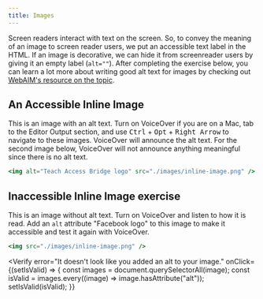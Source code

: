 ```yaml
---
title: Images
---
```



Screen readers interact with text on the screen. So, to convey the meaning of an image to screen reader users, we put an accessible text label in the HTML. If an image is decorative, we can hide it from screenreader users by giving it an empty label (`alt=""`). After completing the exercise below, you can learn a lot more about writing good alt text for images by checking out [WebAIM's resource on the topic](http://webaim.org/techniques/alttext/).

## An Accessible Inline Image

This is an image with an alt text. Turn on VoiceOver if you are on a Mac, tab to the Editor Output section, and use <kbd>Ctrl</kbd> + <kbd>Opt</kbd> + <kbd>Right Arrow</kbd> to navigate to these images. VoiceOver will announce the alt text. For the second image below, VoiceOver will not announce anything meaningful since there is no alt text.

```jsx live
<img alt="Teach Access Bridge logo" src="./images/inline-image.png" />
```

## Inaccessible Inline Image exercise

This is an image without alt text. Turn on VoiceOver and listen to how it is read. Add an `alt` attribute "Facebook logo" to this image to make it accessible and test it again with VoiceOver.

```jsx live
<img src="./images/inline-image.png" />
```

<Verify
  error="It doesn't look like you added an alt to your image."
  onClick={(setIsValid) => {
    const images = document.querySelectorAll(image);
    const isValid = images.every((image) => image.hasAttribute("alt"));
    setIsValid(isValid);
  }}
></Verify>
